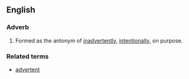 ==English==

===Adverb===
{{en-adv|-}}

# Formed as the antonym of [[inadvertently]], [[intentionally]], on purpose.

===Related terms===
* [[advertent]]